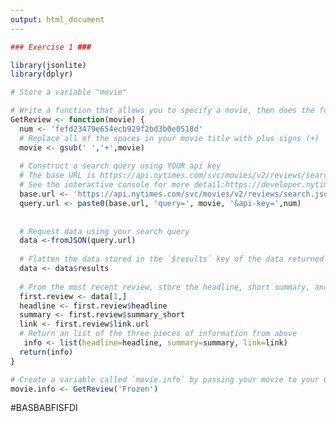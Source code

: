 ```yaml
---
output: html_document
---
```



```r
### Exercise 1 ###

library(jsonlite)
library(dplyr)

# Store a variable "movie"

# Write a function that allows you to specify a movie, then does the following:
GetReview <- function(movie) {
  num <- 'fefd23479e654ecb929f2bd3b0e0518d'
  # Replace all of the spaces in your movie title with plus signs (+)
  movie <- gsub(' ','+',movie)
  
  # Construct a search query using YOUR api key
  # The base URL is https://api.nytimes.com/svc/movies/v2/reviews/search.json?
  # See the interactive console for more detail:https://developer.nytimes.com/movie_reviews_v2.json#/Console/GET/reviews/search.json
  base.url <- 'https://api.nytimes.com/svc/movies/v2/reviews/search.json?'
  query.url <- paste0(base.url, 'query=', movie, '&api-key=',num)
  
  
  # Request data using your search query
  data <-fromJSON(query.url)
  
  # Flatten the data stored in the `$results` key of the data returned to you
  data <- data$results
  
  # From the most recent review, store the headline, short summary, and link to full article each in their own variables
  first.review <- data[1,]
  headline <- first.review$headline
  summary <- first.review$summary_short
  link <- first.review$link.url
  # Return an list of the three pieces of information from above
   info <- list(headline=headline, summary=summary, link=link)
  return(info)
}

# Create a variable called `movie.info` by passing your movie to your GetReview function
movie.info <- GetReview('Frozen')
```
#BASBABFISFDI
